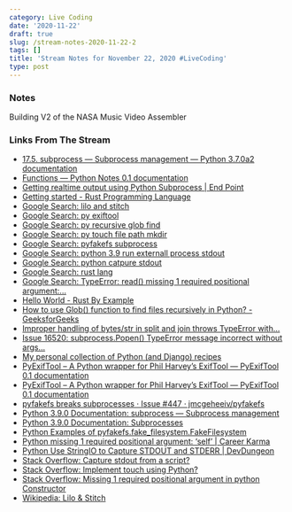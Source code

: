 ```yaml
---
category: Live Coding
date: '2020-11-22'
draft: true
slug: /stream-notes-2020-11-22-2
tags: []
title: 'Stream Notes for November 22, 2020 #LiveCoding'
type: post
---
```



### Notes

Building V2 of the NASA Music Video Assembler 


### Links From The Stream


- [17.5. subprocess — Subprocess management — Python 3.7.0a2 documentation](https://python.readthedocs.io/en/latest/library/subprocess.html)
- [Functions — Python Notes 0.1 documentation](https://jpt-pynotes.readthedocs.io/en/latest/functions.html)
- [Getting realtime output using Python Subprocess | End Point](https://www.endpoint.com/blog/2015/01/28/getting-realtime-output-using-python)
- [Getting started - Rust Programming Language](https://www.rust-lang.org/learn/get-started)
- [Google Search: lilo and stitch](https://www.google.com/search?client=safari&rls=en&q=lilo+and+stitch&ie=UTF-8&oe=UTF-8)
- [Google Search: py exiftool](https://www.google.com/search?client=safari&rls=en&q=py+exiftool&ie=UTF-8&oe=UTF-8)
- [Google Search: py recursive glob find](https://www.google.com/search?client=safari&rls=en&q=py+recursive+glob+find&ie=UTF-8&oe=UTF-8)
- [Google Search: py touch file path mkdir](https://www.google.com/search?newwindow=1&client=safari&rls=en&ei=PR-7X837CLCYwbkPj4-H8AM&q=py+touch+file+path+mkdir+&oq=py+touch+file+path+mkdir+&gs_lcp=CgZwc3ktYWIQAzIFCCEQoAEyBQghEKABMgUIIRCgATIFCCEQqwI6BAgAEEc6CAghEBYQHRAeOgcIIRAKEKABOgQIIRAKUN8bWIAiYK4jaABwAngAgAGJAYgBkQaSAQMyLjWYAQCgAQGqAQdnd3Mtd2l6yAEIwAEB&sclient=psy-ab&ved=0ahUKEwiNjquL0JftAhUwTDABHY_HAT4Q4dUDCAw&uact=5)
- [Google Search: pyfakefs subprocess](https://www.google.com/search?client=safari&rls=en&q=pyfakefs+subprocess&ie=UTF-8&oe=UTF-8)
- [Google Search: python 3.9 run externall process stdout](https://www.google.com/search?newwindow=1&client=safari&rls=en&ei=Gyy7X8-rCPaEwbkPrOSpgAk&q=python+3.9+run+externall+process+stdout+&oq=python+3.9+run+externall+process+stdout+&gs_lcp=CgZwc3ktYWIQAzIHCCEQChCgATIHCCEQChCrAjIHCCEQChCrAjoECAAQRzoKCCEQFhAKEB0QHjoECCEQClCFRVjFT2CvUWgAcAF4AIABkwGIAZcHkgEDMi42mAEAoAEBqgEHZ3dzLXdpesgBCMABAQ&sclient=psy-ab&ved=0ahUKEwiPpYSu3JftAhV2QjABHSxyCpAQ4dUDCAw&uact=5)
- [Google Search: python catpure stdout](https://www.google.com/search?client=safari&rls=en&q=python+catpure+stdout&ie=UTF-8&oe=UTF-8)
- [Google Search: rust lang](https://www.google.com/search?client=safari&rls=en&q=rust+lang&ie=UTF-8&oe=UTF-8)
- [Google Search: TypeError: read() missing 1 required positional argument:...](https://www.google.com/search?newwindow=1&client=safari&rls=en&ei=Wyu7X5jXOsaSwbkPitSs4AU&q=TypeError%3A+read%28%29+missing+1+required+positional+argument%3A+%27numBytes%27+subprocess+run+&oq=TypeError%3A+read%28%29+missing+1+required+positional+argument%3A+%27numBytes%27+subprocess+run+&gs_lcp=CgZwc3ktYWIQAzoECAAQRzoECCEQClCr2wZY5PIGYOzzBmgAcAJ4AIABdogB8wySAQM3LjmYAQCgAQGqAQdnd3Mtd2l6yAEIwAEB&sclient=psy-ab&ved=0ahUKEwjY8O_S25ftAhVGSTABHQoqC1wQ4dUDCAw&uact=5)
- [Hello World - Rust By Example](https://doc.rust-lang.org/stable/rust-by-example/hello.html)
- [How to use Glob() function to find files recursively in Python? - GeeksforGeeks](https://www.geeksforgeeks.org/how-to-use-glob-function-to-find-files-recursively-in-python/)
- [Improper handling of bytes/str in split and join throws TypeError with...](https://github.com/jmcgeheeiv/pyfakefs/issues/187)
- [Issue 16520: subprocess.Popen() TypeError message incorrect without args...](https://bugs.python.org/issue16520)
- [My personal collection of Python (and Django) recipes](https://www.valentinog.com/blog/python-recipes/)
- [PyExifTool – A Python wrapper for Phil Harvey’s ExifTool — PyExifTool 0.1 documentation](https://smarnach.github.io/pyexiftool/)
- [PyExifTool – A Python wrapper for Phil Harvey’s ExifTool — PyExifTool 0.1 documentation](https://smarnach.github.io/pyexiftool/#)
- [pyfakefs breaks subprocesses · Issue #447 · jmcgeheeiv/pyfakefs](https://github.com/jmcgeheeiv/pyfakefs/issues/447)
- [Python 3.9.0 Documentation: subprocess — Subprocess management](https://docs.python.org/3/library/subprocess.html)
- [Python 3.9.0 Documentation: Subprocesses](https://docs.python.org/3/library/asyncio-subprocess.html)
- [Python Examples of pyfakefs.fake_filesystem.FakeFilesystem](https://www.programcreek.com/python/example/122979/pyfakefs.fake_filesystem.FakeFilesystem)
- [Python missing 1 required positional argument: ‘self’ | Career Karma](https://careerkarma.com/blog/python-missing-required-positional-argument-self/)
- [Python Use StringIO to Capture STDOUT and STDERR | DevDungeon](https://www.devdungeon.com/content/python-use-stringio-capture-stdout-and-stderr)
- [Stack Overflow: Capture stdout from a script?](https://stackoverflow.com/questions/5136611/capture-stdout-from-a-script)
- [Stack Overflow: Implement touch using Python?](https://stackoverflow.com/questions/1158076/implement-touch-using-python)
- [Stack Overflow: Missing 1 required positional argument in python Constructor](https://stackoverflow.com/questions/52385893/missing-1-required-positional-argument-in-python-constructor)
- [Wikipedia: Lilo & Stitch](https://en.wikipedia.org/wiki/Lilo_%26_Stitch)